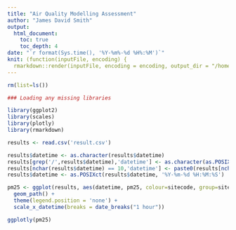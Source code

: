 ```yaml
---
title: "Air Quality Modelling Assessment"
author: "James David Smith"
output:
  html_document:
    toc: true
    toc_depth: 4
date: "`r format(Sys.time(), '%Y-%m%-%d %H%:%M')`"
knit: (function(inputFile, encoding) {
  rmarkdown::render(inputFile, encoding = encoding, output_dir = "/home/james/", output_file ="graphs.html") })
---
```


```r
rm(list=ls())

### Loading any missing libraries

library(ggplot2)
library(scales)
library(plotly)
library(rmarkdown)

results <- read.csv('result.csv')

results$datetime <- as.character(results$datetime)
results[grep('/',results$datetime),'datetime'] <- as.character(as.POSIXct(results[grep('/',results$datetime),'datetime'], format='%d/%m/%Y %H:%M'))
results[nchar(results$datetime) == 10,'datetime'] <- paste0(results[nchar(results$datetime) == 10,'datetime'], ' 00:00:00')
results$datetime <- as.POSIXct(results$datetime, '%Y-%m-%d %H:%M:%S')
```

```r
pm25 <- ggplot(results, aes(datetime, pm25, colour=sitecode, group=sitecode)) +
  geom_path() +
  theme(legend.position = 'none') +
  scale_x_datetime(breaks = date_breaks("1 hour"))

ggplotly(pm25)
```